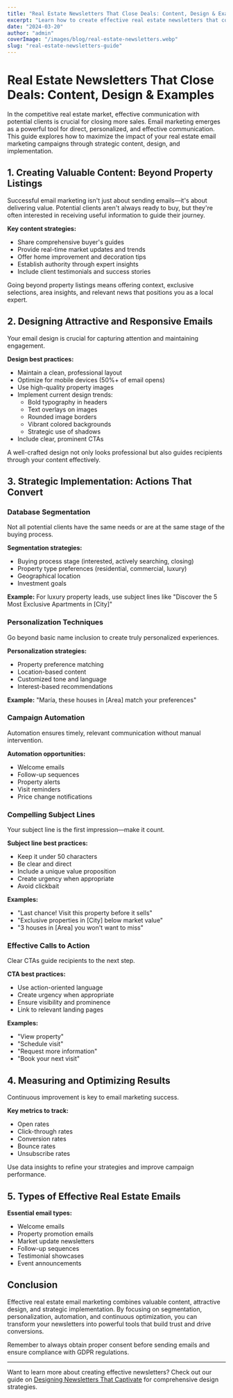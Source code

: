 ```yaml
---
title: "Real Estate Newsletters That Close Deals: Content, Design & Examples"
excerpt: "Learn how to create effective real estate newsletters that convert. From valuable content strategies to responsive design and automation, discover proven techniques to close more deals."
date: "2024-03-20"
author: "admin"
coverImage: "/images/blog/real-estate-newsletters.webp"
slug: "real-estate-newsletters-guide"
---
```


# Real Estate Newsletters That Close Deals: Content, Design & Examples

In the competitive real estate market, effective communication with potential clients is crucial for closing more sales. Email marketing emerges as a powerful tool for direct, personalized, and effective communication. This guide explores how to maximize the impact of your real estate email marketing campaigns through strategic content, design, and implementation.

## 1. Creating Valuable Content: Beyond Property Listings

Successful email marketing isn't just about sending emails—it's about delivering value. Potential clients aren't always ready to buy, but they're often interested in receiving useful information to guide their journey.

**Key content strategies:**

- Share comprehensive buyer's guides
- Provide real-time market updates and trends
- Offer home improvement and decoration tips
- Establish authority through expert insights
- Include client testimonials and success stories

Going beyond property listings means offering context, exclusive selections, area insights, and relevant news that positions you as a local expert.

## 2. Designing Attractive and Responsive Emails

Your email design is crucial for capturing attention and maintaining engagement.

**Design best practices:**

- Maintain a clean, professional layout
- Optimize for mobile devices (50%+ of email opens)
- Use high-quality property images
- Implement current design trends:
  - Bold typography in headers
  - Text overlays on images
  - Rounded image borders
  - Vibrant colored backgrounds
  - Strategic use of shadows
- Include clear, prominent CTAs

A well-crafted design not only looks professional but also guides recipients through your content effectively.

## 3. Strategic Implementation: Actions That Convert

### Database Segmentation

Not all potential clients have the same needs or are at the same stage of the buying process.

**Segmentation strategies:**

- Buying process stage (interested, actively searching, closing)
- Property type preferences (residential, commercial, luxury)
- Geographical location
- Investment goals

**Example:** For luxury property leads, use subject lines like "Discover the 5 Most Exclusive Apartments in [City]"

### Personalization Techniques

Go beyond basic name inclusion to create truly personalized experiences.

**Personalization strategies:**

- Property preference matching
- Location-based content
- Customized tone and language
- Interest-based recommendations

**Example:** "María, these houses in [Area] match your preferences"

### Campaign Automation

Automation ensures timely, relevant communication without manual intervention.

**Automation opportunities:**

- Welcome emails
- Follow-up sequences
- Property alerts
- Visit reminders
- Price change notifications

### Compelling Subject Lines

Your subject line is the first impression—make it count.

**Subject line best practices:**

- Keep it under 50 characters
- Be clear and direct
- Include a unique value proposition
- Create urgency when appropriate
- Avoid clickbait

**Examples:**

- "Last chance! Visit this property before it sells"
- "Exclusive properties in [City] below market value"
- "3 houses in [Area] you won't want to miss"

### Effective Calls to Action

Clear CTAs guide recipients to the next step.

**CTA best practices:**

- Use action-oriented language
- Create urgency when appropriate
- Ensure visibility and prominence
- Link to relevant landing pages

**Examples:**

- "View property"
- "Schedule visit"
- "Request more information"
- "Book your next visit"

## 4. Measuring and Optimizing Results

Continuous improvement is key to email marketing success.

**Key metrics to track:**

- Open rates
- Click-through rates
- Conversion rates
- Bounce rates
- Unsubscribe rates

Use data insights to refine your strategies and improve campaign performance.

## 5. Types of Effective Real Estate Emails

**Essential email types:**

- Welcome emails
- Property promotion emails
- Market update newsletters
- Follow-up sequences
- Testimonial showcases
- Event announcements

## Conclusion

Effective real estate email marketing combines valuable content, attractive design, and strategic implementation. By focusing on segmentation, personalization, automation, and continuous optimization, you can transform your newsletters into powerful tools that build trust and drive conversions.

Remember to always obtain proper consent before sending emails and ensure compliance with GDPR regulations.

---

Want to learn more about creating effective newsletters? Check out our guide on [Designing Newsletters That Captivate](/blog/newsletter-design/design-newsletters-guide) for comprehensive design strategies.
